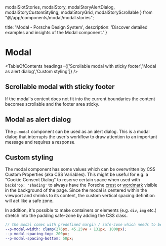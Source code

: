   modalSlotStories,
  modalStory,
  modalStoryAlertDialog, modalStoryCustomStyling,
  modalStoryGrid,
  modalStoryScrollable
} from "@/app/components/modal/modal.stories";

  title: 'Modal - Porsche Design System',
  description: 'Discover detailed examples and insights of the Modal component.'
}

# Modal <ComponentStatus tagName="p-modal"></ComponentStatus>

<TableOfContents headings={['Scrollable modal with sticky footer','Modal as alert dialog','Custom styling']} />

## Scrollable modal with sticky footer

If the modal's content does not fit into the current boundaries the content becomes scrollable and the footer area
sticky.

<ComponentStory story={modalStoryScrollable} />

[//]: # (## TODO: add example, currently left out because of complex sytling)
[//]: # (## Modal with Porsche Grid)

[//]: # ()
[//]: # (The `p-modal` component makes decent changes to the Porsche Grid to give support if used as slotted content. The)

[//]: # (following example shows the visualization of the Porsche Grid when used inside the modal component:)

[//]: # ()
[//]: # (<ComponentStory story={modalStoryGrid} />)

## Modal as alert dialog

The `p-modal` component can be used as an alert dialog. This is a modal dialog that interrupts the user's workflow to
draw attention to an important message and requires a response.

<ComponentStory story={modalStoryAlertDialog} />

## Custom styling

The modal component has some values which can be overwritten by CSS Custom Properties (aka CSS Variables). This might be
useful for e.g. a "Cookie Consent Dialog" to reserve certain space when used with `backdrop: 'shading'` to always have
the Porsche [crest](/components/crest/) or [wordmark](/components/wordmark/) visible in the background of the page. Since
the modal is centered within the viewport and shrinks to its content, the custom vertical spacing definition will act
like a safe zone.

In addition, it's possible to make containers or elements (e.g. `div`, `img` etc.) stretch into the padding safe-zone by
adding the <code v-text="stretchClassName"></code> CSS class.

```scss
// the modal comes with predefined margin / safe-zone which needs to be considered when a custom width is defined
--p-modal-width: clamp(276px, 45.25vw + 131px, 1000px);
--p-modal-spacing-top: 200px;
--p-modal-spacing-bottom: 50px;
```

<ComponentStory story={modalStoryCustomStyling} />